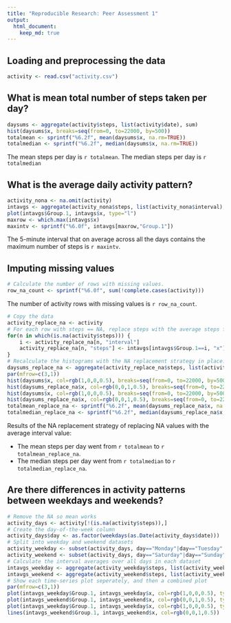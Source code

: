 ```yaml
---
title: "Reproducible Research: Peer Assessment 1"
output: 
  html_document:
    keep_md: true
---
```



## Loading and preprocessing the data
```r
activity <- read.csv("activity.csv")
```

## What is mean total number of steps taken per day?
```r
daysums <- aggregate(activity$steps, list(activity$date), sum)
hist(daysums$x, breaks=seq(from=0, to=22000, by=500))
totalmean <- sprintf("%6.2f", mean(daysums$x, na.rm=TRUE))
totalmedian <- sprintf("%6.2f", median(daysums$x, na.rm=TRUE))
```
The mean steps per day is `r totalmean`.
The median steps per day is `r totalmedian`

## What is the average daily activity pattern?
```r
activity_nona <- na.omit(activity)
intavgs <- aggregate(activity_nona$steps, list(activity_nona$interval), mean)
plot(intavgs$Group.1, intavgs$x, type="l")
maxrow <- which.max(intavgs$x)
maxintv <- sprintf("%6.0f", intavgs[maxrow,"Group.1"])
```
The 5-minute interval that on average across all the days contains the maximum number of steps is `r maxintv`.

## Imputing missing values
```r
# Calculate the number of rows with missing values.
row_na_count <- sprintf("%6.0f", sum(!complete.cases(activity)))
```
The number of activity rows with missing values is `r row_na_count`.

```r
# Copy the data
activity_replace_na <- activity
# For each row with steps == NA, replace steps with the average steps for that interval.
for(n in which(is.na(activity$steps))) {
    i <- activity_replace_na[n, "interval"]
    activity_replace_na[n, "steps"] <- intavgs[intavgs$Group.1==i, "x"]
}
# Recalculate the histograms with the NA replacement strategy in place.
daysums_replace_na <- aggregate(activity_replace_na$steps, list(activity_replace_na$date), sum)
par(mfrow=c(3,1))
hist(daysums$x, col=rgb(1,0,0,0.5), breaks=seq(from=0, to=22000, by=500))
hist(daysums_replace_na$x, col=rgb(0,0,1,0.5), breaks=seq(from=0, to=22000, by=500))
hist(daysums$x, col=rgb(1,0,0,0.5), breaks=seq(from=0, to=22000, by=500))
hist(daysums_replace_na$x, col=rgb(0,0,1,0.5), breaks=seq(from=0, to=22000, by=500), add=T)
totalmean_replace_na <- sprintf("%6.2f", mean(daysums_replace_na$x, na.rm=TRUE))
totalmedian_replace_na <- sprintf("%6.2f", median(daysums_replace_na$x, na.rm=TRUE))
```

Results of the NA replacement strategy of replacing NA values with the average interval value:

- The mean steps per day went from `r totalmean` to `r totalmean_replace_na`.
- The median steps per day went from `r totalmedian` to `r totalmedian_replace_na`.


## Are there differences in activity patterns between weekdays and weekends?
```r
# Remove the NA so mean works
activity_days <- activity[!(is.na(activity$steps)),]
# Create the day-of-the-week column
activity_days$day <- as.factor(weekdays(as.Date(activity_days$date)))
# Split into weekday and weekend datasets
activity_weekday <- subset(activity_days, day=="Monday"|day=="Tuesday"|day=="Wednesday"|day=="Thursday"|day=="Friday")
activity_weekend <- subset(activity_days, day=="Saturday"|day=="Sunday")
# Calculate the interval averages over all days in each dataset
intavgs_weekday <- aggregate(activity_weekday$steps, list(activity_weekday$interval), mean)
intavgs_weekend <- aggregate(activity_weekend$steps, list(activity_weekend$interval), mean)
# Show each time-series plot seperately, and then a combined plot
par(mfrow=c(3,1))
plot(intavgs_weekday$Group.1, intavgs_weekday$x, col=rgb(1,0,0,0.5), type="l")
plot(intavgs_weekend$Group.1, intavgs_weekend$x, col=rgb(0,0,1,0.5), type="l")
plot(intavgs_weekday$Group.1, intavgs_weekday$x, col=rgb(1,0,0,0.5), type="l")
lines(intavgs_weekend$Group.1, intavgs_weekend$x, col=rgb(0,0,1,0.5))
```

